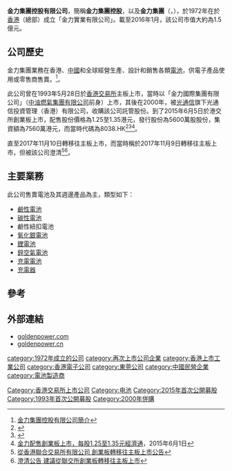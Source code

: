 {{Infobox company
| name = 金力集團
| logo = Golden_Powe_Logo.png
| type = 上市公司
| traded_as = 3919
| foundation = 1972年
| location = 香港
| industry = [[鹼性電池|鹼性電池]]
[[碳性電池|碳性電池]]
紐扣電池
[[氧化銀電池|氧化銀電池]]
[[鋰電池|鋰電池]]
[[鋅空氣電池|鋅空氣電池]]
[[充電電池|充電電池]]
[[充電器|充電器]]
| equity = 
| slogan = Together, We Make Life Alive
| homepage = http://www.goldenpower.com
}}

'''金力集團控股有限公司'''，簡稱'''金力集團控股'''，以及'''金力集團'''（'''{{lang-en|Golden Power Group Holdings Limited}}'''，{{hkex|3919}}），於1972年在於[[香港|香港]]（總部）成立「金力實業有限公司」。載至2016年1月，該公司市值大約為1.5億元。

==公司歷史==
金力集團業務在香港、[[中國|中國]]和全球經營生產、設計和銷售各類[[電池|電池]]，供電子產品使用或零售商售賣。<ref>[http://www.goldenpower.com/about-us/corporate-profile/?lang=zh-hans 金力集團控股有限公司簡介]</ref>。

此公司曾在1993年5月28日於[[香港交易所|香港交易所]]主板上市，當時以「金力國際集團有限公司」（[[中油燃氣集團有限公司|中油燃氣集團有限公司]]前身）上市，其後在2000年，被[[光通信|光通信]]旗下光通信投資管理（香港）有限公司，收購該公司託管股份。到了2015年6月5日於港交所創業板上市，配售股份價格為1.25至1.35港元，發行股份為5600萬股股份，集資額為7560萬港元，而當時代碼為8038.HK<ref>{{Cite web |url=http://gem.ednews.hk/listedco/listconews/GEM/2015/0529/GLN20150529068_C.pdf |title=金力集團控股有限公司招股資料 |access-date=2015-06-01 |archive-url=https://web.archive.org/web/20170206123351/http://gem.ednews.hk/listedco/listconews/GEM/2015/0529/GLN20150529068_C.pdf |archive-date=2017-02-06 |dead-url=yes }}</ref><ref>{{Cite web |url=http://gem.ednews.hk/listedco/listconews/GEM/2015/0529/GLN20150529062_C.pdf |title=金力集團控股有限公司招股通告 |access-date=2015-06-01 |archive-url=https://web.archive.org/web/20160305130624/http://gem.ednews.hk/listedco/listconews/GEM/2015/0529/GLN20150529062_C.pdf |archive-date=2016-03-05 |dead-url=yes }}</ref><ref>[https://www.etnet.com.hk/www/tc/stocks/ci_ipo_news_detail.php?newsid=ETN250601261&page=1 金力配售創業板上市，每股1.25至1.35元][[經濟通|經濟通]]，2015年6月1日</ref>。

直至2017年11月10日轉移往主板上市，而當時稱於2017年11月9日轉移往主板上市，但被該公司澄清<REF>[http://www.hkexnews.hk/listedco/listconews/SEHK/2017/1103/LTN201711031259_C.pdf 從香港聯合交易所有限公司 創業板轉移往主板上市公告]</REF><REF>[http://www.hkexnews.hk/listedco/listconews/SEHK/2017/1103/LTN201711031271_C.pdf 澄清公告 建議從聯交所創業板轉移往主板上市]</REF>。

==主要業務==

此公司售賣電池及其週邊產品為主，類型如下：
* [[鹼性電池|鹼性電池]]
* [[碳性電池|碳性電池]]
* 鹼性紐扣電池
* [[氧化銀電池|氧化銀電池]]
* [[鋰電池|鋰電池]]
* [[鋅空氣電池|鋅空氣電池]]
* [[充電電池|充電電池]]
* [[充電器|充電器]]

==參考==
{{reflist}}

==外部連結==
*[http://www.goldenpower.com goldenpower.com]
*[https://web.archive.org/web/20161002053009/http://goldenpower.cn/ goldenpower.cn]

[[Category:香港交易所上市公司|Category:香港交易所上市公司]]
[[category:1972年成立的公司|category:1972年成立的公司]]
[[category:再次上市公司企業|category:再次上市公司企業]]
[[category:香港上市工業公司|category:香港上市工業公司]]
[[category:香港電子公司|category:香港電子公司]]
[[category:東莞公司|category:東莞公司]]
[[category:中國民營企業|category:中國民營企業]]
[[category:電池製造商|category:電池製造商]]
[[Category:电池|Category:电池]]
[[Category:2015年首次公開募股|Category:2015年首次公開募股]]
[[Category:1993年首次公開募股|Category:1993年首次公開募股]]
[[Category:2000年併購|Category:2000年併購]]